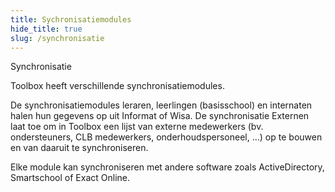 ```yaml
---
title: Sychronisatiemodules 
hide_title: true 
slug: /synchronisatie
---
```


<ImageTitle img="externen.png">Synchronisatie</ImageTitle>

Toolbox heeft verschillende synchronisatiemodules.

De synchronisatiemodules leraren, leerlingen (basisschool) en internaten halen hun gegevens op uit Informat of Wisa. De synchronisatie Externen laat toe om in Toolbox een lijst van externe medewerkers (bv. ondersteuners, CLB medewerkers, onderhoudspersoneel, ...) op te bouwen en van daaruit te synchroniseren.

Elke module kan synchroniseren met andere software zoals ActiveDirectory, Smartschool of Exact Online.

<DocCardList /> 